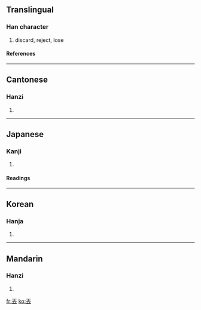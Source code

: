{{see|丢}}<!-- may be replaced by zh-forms -->

==Translingual==
===Han character===
{{Han char|rad=一|as=05|sn=6|four=1073<sub>1</sub>|canj=一土戈 (MGI), XX一土戈 (XXMGI)}}
# discard, reject, lose
====References====
{{Han ref|kx=0078.060|dkj=00041|dj=0157.020|hdz=10385.050|uh=4E1F|ud=19999|bh=A5E1|bd=42465}}
----
==Cantonese==
===Hanzi===
{{yue-hanzi|jyut=|y=diu1, diu6}}
# {{defn|Cantonese}}
----
==Japanese==
===Kanji===
{{ja-kanji|grade=|rs=一05}}
# {{defn|Japanese}}
====Readings====
{{ja-readings|on=[[ちゅう]] (chū), [[ちゅ]] (chu)|kun=[[さる]] (saru), [[なげうつ]] (nageutsu)}}
----
==Korean==
===Hanja===
{{ko-hanja|hangeul=주|rv=ju|mr=chu}}
# {{defn|Korean}}
----
==Mandarin==
===Hanzi===
{{cmn-hanzi|sim=丢|pin=[[diū]] (diu1)|wg=tiu<sup>1</sup>}}
# {{defn|Mandarin}}

[[fr:丟]]
[[ko:丟]]